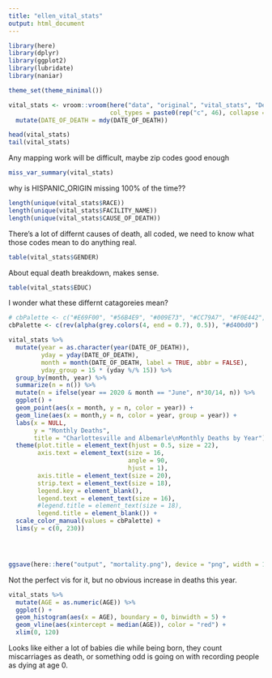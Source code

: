 ```yaml
---
title: "ellen_vital_stats"
output: html_document
---
```


```r
library(here)
library(dplyr)
library(ggplot2)
library(lubridate)
library(naniar)

theme_set(theme_minimal())
```

```r
vital_stats <- vroom::vroom(here("data", "original", "vital_stats", "Death_dataset_from_2016_to_YTD.csv"),
                            col_types = paste0(rep("c", 46), collapse = "")) %>% 
  mutate(DATE_OF_DEATH = mdy(DATE_OF_DEATH))
```

```r
head(vital_stats)
tail(vital_stats)
```

Any mapping work will be difficult, maybe zip codes good enough

```r
miss_var_summary(vital_stats)
```

why is HISPANIC_ORIGIN missing 100% of the time??

```r
length(unique(vital_stats$RACE))
length(unique(vital_stats$FACILITY_NAME))
length(unique(vital_stats$CAUSE_OF_DEATH))
```

There's a lot of differnt causes of death, all coded, we need to know what those codes mean to do anything real. 

```r
table(vital_stats$GENDER)
```

About equal death breakdown, makes sense. 

```r
table(vital_stats$EDUC)
```

I wonder what these differnt catagoreies mean?

```r
# cbPalette <- c("#E69F00", "#56B4E9", "#009E73", "#CC79A7", "#F0E442", "#0072B2", "#D55E00")
cbPalette <- c(rev(alpha(grey.colors(4, end = 0.7), 0.5)), "#d400d0")

vital_stats %>% 
  mutate(year = as.character(year(DATE_OF_DEATH)),
         yday = yday(DATE_OF_DEATH),
         month = month(DATE_OF_DEATH, label = TRUE, abbr = FALSE),
         yday_group = 15 * (yday %/% 15)) %>%
  group_by(month, year) %>% 
  summarize(n = n()) %>% 
  mutate(n = ifelse(year == 2020 & month == "June", n*30/14, n)) %>% 
  ggplot() +
  geom_point(aes(x = month, y = n, color = year)) +
  geom_line(aes(x = month,y = n, color = year, group = year)) +
  labs(x = NULL,
       y = "Monthly Deaths",
       title = "Charlottesville and Albemarle\nMonthly Deaths by Year") +
  theme(plot.title = element_text(hjust = 0.5, size = 22),
        axis.text = element_text(size = 16, 
                                 angle = 90,
                                 hjust = 1),
        axis.title = element_text(size = 20),
        strip.text = element_text(size = 18),
        legend.key = element_blank(),
        legend.text = element_text(size = 16),
        #legend.title = element_text(size = 18),
        legend.title = element_blank()) +
  scale_color_manual(values = cbPalette) +
  lims(y = c(0, 230))




ggsave(here::here("output", "mortality.png"), device = "png", width = 10, height = 6)
```

Not the perfect vis for it, but no obvious increase in deaths this year. 

```r
vital_stats %>% 
  mutate(AGE = as.numeric(AGE)) %>% 
  ggplot() +
  geom_histogram(aes(x = AGE), boundary = 0, binwidth = 5) +
  geom_vline(aes(xintercept = median(AGE)), color = "red") +
  xlim(0, 120)
```

Looks like either a lot of babies die while being born, they count miscarriages as death, or something odd is going on with recording people as dying at age 0. 



